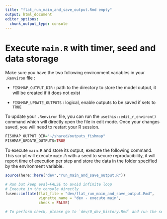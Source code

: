 ```yaml
---
title: "flat_run_main_and_save_output.Rmd empty"
output: html_document
editor_options: 
  chunk_output_type: console
---
```


# Execute `main.R` with timer, seed and data storage

Make sure you have the two following environment variables in your `.Renviron` file :

* `FISHMAP_OUTPUT_DIR` : path to the directory to store the model output, it will be created if it does not exist

* `FISHMAP_UPDATE_OUTPUTS` : logical, enable outputs to be saved if sets to `TRUE`

To update your `.Renviron` file, you can run the `usethis::edit_r_environ()` command which will directly open the file in edit mode. Once your changes saved, you will need to restart your R session.

```r
FISHMAP_OUTPUT_DIR="~/shared/outputs_fishmap"
FISHMAP_UPDATE_OUTPUTS=TRUE
```

To execute `main.R` and store its output, execute the following command.
This script will execute `main.R` with a seed to secure reproducibility, it will report time of execution per step and store the data in the folder specified by the environment variable.

```r
source(here::here("dev","run_main_and_save_output.R"))
```


```r
# Run but keep eval=FALSE to avoid infinite loop
# Execute in the console directly
fusen::inflate(flat_file = "dev/flat_run_main_and_save_output.Rmd",
               vignette_name = "dev - execute main",
               check = FALSE)

# To perform check, please go to `dev/0_dev_history.Rmd` and run the section `Use every time needed`
```

